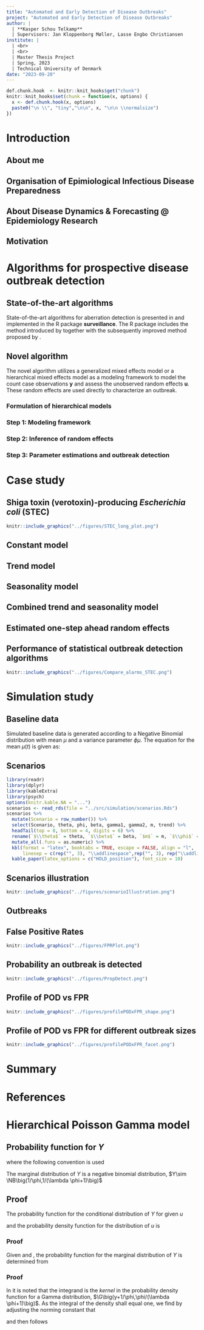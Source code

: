 ```yaml
---
title: "Automated and Early Detection of Disease Outbreaks"
project: "Automated and Early Detection of Disease Outbreaks"
author: |
  | **Kasper Schou Telkamp**
  | Supervisors: Jan Kloppenborg Møller, Lasse Engbo Christiansen
institute: |
  | <br>
  | <br>
  | Master Thesis Project
  | Spring, 2023
  | Technical University of Denmark
date: "2023-09-20"
---
```


```r
def.chunk.hook  <- knitr::knit_hooks$get("chunk")
knitr::knit_hooks$set(chunk = function(x, options) {
  x <- def.chunk.hook(x, options)
  paste0("\n \\", "tiny","\n\n", x, "\n\n \\normalsize")
})


```

# Introduction

## About me

\begin{columns}
\begin{column}{.48\textwidth}
\begin{itemize}
  \item MSc Eng., Quantitative Biology and Disease Modelling @ DTU
  \item Wife and three kids @ Vedbæk
  \item Passionate about e-Sports, particularly Counter Strike
\end{itemize}
\end{column}
\hfill
\begin{column}{.48\textwidth}
```r
knitr::include_graphics("../figures/family.jpg")
```
\end{column}
\end{columns}

## Organisation of Epimiological Infectious Disease Preparedness

\begin{columns}
\begin{column}{.48\textwidth}
```r
knitr::include_graphics("../figures/epi_inf_disease_preparedness.png")
```
\end{column}
\begin{column}{.48\textwidth}
\begin{itemize}
  \item A total of 39 employees
  \begin{itemize}
    \item ... of which 6 are employed in Disease Dynamics \& Forecasting
  \end{itemize}
  \item High-quality research within
  \begin{itemize}
    \item Genetic epidemiology
    \item Pregnancy complications
    \item Vaccine safety
    \item Biostatistics
    \item Modelling of the dynamics of infectious diseases
  \end{itemize}
\end{itemize}
\end{column}
\end{columns}


## About Disease Dynamics & Forecasting @ Epidemiology Research

\begin{columns}
\begin{column}{.68\textwidth}
\begin{itemize}
  \item Establish and maintain a model preparedness
  \begin{itemize}
    \item Improve understanding of immunity over time
    \item Manage lineages and mutations
  \end{itemize}
  \item Wastewater monitoring
  \item Signal detection - automatically identify potential outbreaks
  \item Analyze and model excess mortality
  \item Antimicrobial resistance
  \begin{itemize}
    \item Hospital network analysis - expansion of MiBAlert
    \item Focus on resistance in the population and its burden
  \end{itemize}
  \item One Health
\end{itemize}
\end{column}
\hfill
\begin{column}{.28\textwidth}
```r
knitr::include_graphics("../figures/r_packages.png")
```
\end{column}
\end{columns}

## Motivation

\begin{columns}
\begin{column}{.58\textwidth}
\begin{itemize}
  \item Establishment of MiBa by SSI in 2010
  \item Great opportunity for data analysis
  \item No fully automated procedures in place at SSI
\end{itemize}
\end{column}
\hfill
\begin{column}{.38\textwidth}
```r
knitr::include_graphics("../figures/MiBaPetriComp.png")
knitr::include_graphics("../figures/MiBa.png")
```
\end{column}
\end{columns}

# Algorithms for prospective disease outbreak detection

## State-of-the-art algorithms

State-of-the-art algorithms for aberration detection is presented in \cite{Salmon_2016} and implemented in the R package **surveillance**. The R package includes the method introduced by \cite{Farrington_1996} together with the subsequently improved method proposed by \cite{Noufaily_2013}.

## Novel algorithm

The novel algorithm utilizes a generalized mixed effects model or a hierarchical mixed effects model as a modeling framework to model the count case observations $\boldsymbol y$ and assess the unobserved random effects $\boldsymbol u$. These random effects are used directly to characterize an outbreak.

### Formulation of hierarchical models
\only<1>{
\begin{align*}
  \mathbf{Pois}&\mathbf{son} \ \mathbf{Normal} & \mathbf{Pois}&\mathbf{son} \ \mathbf{Gamma} \\
  \boldsymbol{Y|u} &\sim \Pois \big( \boldsymbol{\lambda} \exp(\boldsymbol{u}) \big) & \boldsymbol{Y|u} &\sim \Pois (\boldsymbol{\lambda u}) \\
  \boldsymbol{u} &\sim \N(\boldsymbol{0},I\sigma^2) & \boldsymbol{u} &\sim \G(\boldsymbol 1/\phi,\phi)
\end{align*}
}
\only<2>{
\begin{align*}
  \mathbf{Pois}&\mathbf{son} \ \mathbf{Normal} & \mathbf{Pois}&\mathbf{son} \ \mathbf{Gamma} \\
  \boldsymbol{Y|u} &\sim \Pois \big( \boldsymbol{\lambda} \exp(\boldsymbol{u}) \big) & \boldsymbol{Y|u} &\sim \Pois (\boldsymbol{\lambda u}) \\
  \boldsymbol{u} &\sim \N(\boldsymbol{0},I\sigma^2) & \boldsymbol{u} &\sim \G(\boldsymbol 1/\phi,\phi) \\
  & & & \\
  & & Y&\sim\NB\big(1/\phi,1/(\lambda\phi+1)\big)
\end{align*}
}

### Step 1: Modeling framework

\begin{itemize}
  \item Assume a hierarchical Poisson Normal or Poisson Gamma model to reference data using a log link
  \item Incorporate covariates by supplying a model formula on the form
  \begin{equation}
    \log(\lambda_{it})=\boldsymbol x_{it}\boldsymbol \beta+\log(n_{it}), \quad i=1,\dots,m, \quad t=1,\dots,T
  \end{equation}
  \item Account for structural changes in the time series using a rolling window of width $k$
\end{itemize}

### Step 2: Inference of random effects

\begin{itemize}
  \item Infer one-step ahead random effects $\hat u_{i{t_1}}$ for each group using the fitted model
  \item Define outbreak detection threshold $U_{t_0}$ as a quantile of the second stage model's random effects distribution
  \item Use either a Gaussian or Gamma distribution with respective plug-in estimates
\end{itemize}

### Step 3: Parameter estimations and outbreak detection

\begin{itemize}
  \item Compare inferred random effects $\hat u_{i{t_1}}$ to a threshold $U_{t_0}$
  \item Raise and alarm if the inferred random effect exceeds the threshold, i.e. $\hat u_{i{t_1}}>U_{t_0}$
  \item Omit outbreak related observations from future parameter estimation
\end{itemize}

# Case study

## Shiga toxin (verotoxin)-producing *Escherichia coli* (STEC)

```r
knitr::include_graphics("../figures/STEC_long_plot.png")
```

## Constant model

\begin{equation}\label{eq:Agegroup}
  \log(\lambda_{it}) = \beta(ageGroup_{i}) + \log(n_{it})
\end{equation}

\begin{itemize}
  \item $\lambda_{it}$ is the outbreak intensity at time $t$ for age group $i$
  \item $\beta(ageGroup_{i})$ is the fixed effect specific to age group $i$
  \item $\log(n_{it})$ acts as an offset, accounting for the population size at time $t$ for age group $i$
\end{itemize}

## Trend model

\begin{equation}
  \log(\lambda_{it})=\beta(ageGroup_{i}) + \beta_{trend} t + \log(n_{it})
\end{equation}

\begin{itemize}
  \item In addition to constant model, includes a trend component
  \item $\beta_{trend}$ quantifies the rate of change in the outbreak intensity over time
\end{itemize}

## Seasonality model

\begin{equation}
\log(\lambda_{it})=\beta(ageGroup_{i})+ \sin \bigg(\frac{2\pi\cdot \tau_t}{12}\bigg) \beta_{\sin} + \cos \bigg(2\frac{\pi\cdot \tau_t}{12}\bigg) \beta_{\cos} + \log(n_{it})
\end{equation}

\begin{itemize}
  \item In addition to constant model, incorporates an annual seasonality pattern
  \item $\tau_t$ represents the time period $t$ within a year (1-12)
  \item $\beta_{\sin}$ and $\beta_{\cos}$ capture the effect of the seasonal pattern
\end{itemize}

## Combined trend and seasonality model

\begin{equation}\label{eq:AgegroupTrendSeasonality}
  \log(\lambda_{it})=\beta(ageGroup_{i}) + \beta_{trend} t + \sin \bigg(\frac{2\pi\cdot \tau_t}{12}\bigg) \beta_{\sin} + \cos \bigg(\frac{2\pi\cdot \tau_t}{12}\bigg)\beta_{\cos} + \log(n_{it})
\end{equation}

\begin{itemize}
  \item Builds upon previous models, combining trend and seasonality components
  \item Includes both $\beta_{trend}$, $\beta_{\sin}$, and $\beta_{\cos}$ parameters
\end{itemize}

## Estimated one-step ahead random effects

\begin{columns}
\begin{column}{.50\textwidth}
\begin{itemize}
  \item<1> A rolling window of width $k=36$ months is employed
  \item<1> The combined model minimizes the logarithmic score  
  \item<1> Upper bound $U_{t_0}$ is based on the $90\%$ quantile of the random effects distribution
  \item<1> If the one-step ahead random effects $u_{it_1}$ exceeds $U_{t_0}$ an alarm is raised
\end{itemize}
\vspace{.1cm}
\begin{itemize}
  \item<2> 30 alarms are generated using the Poisson Normal framework, while 31 alarms are generated using the Poisson Gamma framework.
  \item<2> A great number of alarms are generated in the period from March 2021 to March 2022
\end{itemize}
\end{column}
\hfill
\begin{column}{.46\textwidth}
```r
knitr::include_graphics("../figures/Compare_novel_STEC.png")
```
\end{column}
\end{columns}

## Performance of statistical outbreak detection algorithms

```r
knitr::include_graphics("../figures/Compare_alarms_STEC.png")
```

# Simulation study

## Baseline data

Simulated baseline data is generated according to a Negative Binomial distribution with mean $\mu$ and a variance parameter $\phi\mu$. The equation for the mean $\mu(t)$ is given as:

\begin{equation}
\mu(t)=\exp\Biggl(\theta+\beta_{trend} t+\sum_{j=1}^m \biggl(\gamma_1 \cos\Bigl(\frac{2\pi jt}{52}\Bigl) + \gamma_2 \sin \Bigl(\frac{2\pi jt}{52} \Bigl)\biggl)\Biggl)
\end{equation}


## Scenarios

```r
library(readr)
library(dplyr)
library(kableExtra)
library(psych)
options(knitr.kable.NA = "...")
scenarios <- read_rds(file = "../src/simulation/scenarios.Rds")
scenarios %>%
  mutate(Scenario = row_number()) %>%
  select(Scenario, theta, phi, beta, gamma1, gamma2, m, trend) %>%
  headTail(top = 8, bottom = 4, digits = 6) %>%
  rename(`$\\theta$` = theta, `$\\beta$` = beta, `$m$` = m, `$\\phi$` = phi, `$\\gamma_1$` = gamma1, `$\\gamma_2$` = gamma2, Trend = trend) %>%
  mutate_all(.funs = as.numeric) %>%
  kbl(format = "latex", booktabs = TRUE, escape = FALSE, align = "l",
      linesep = c(rep("", 3), "\\addlinespace",rep("", 3), rep("\\addlinespace",2),rep("", 3), "\\addlinespace")) %>%
  kable_paper(latex_options = c("HOLD_position"), font_size = 10)

```

## Scenarios illustration

```r
knitr::include_graphics("../figures/scenarioIllustration.png")
```

## Outbreaks

\begin{columns}
\begin{column}{.50\textwidth}
\begin{itemize}
  \item Four outbreaks during baseline weeks (313-575), one outbreak during current weeks (576-624)
  \item Random constant value $k$ is chosen
  \item Outbreak size $v$ is generated from a Poisson distribution with mean equal to $k$ times the standard deviation from the baseline data
  \item The $v$ outbreak cases are distributed randomly in time according to a discretized log-normal distribution represented as $Z \sim \lfloor \LN(0,0.5^2)\rfloor$
\end{itemize}
\end{column}
\hfill
\begin{column}{.46\textwidth}
```r
knitr::include_graphics("../figures/Realizations.png")
```
\end{column}
\end{columns}
## False Positive Rates

```r
knitr::include_graphics("../figures/FPRPlot.png")
```

## Probability an outbreak is detected

```r
knitr::include_graphics("../figures/PropDetect.png")
```

## Profile of POD vs FPR

```r
knitr::include_graphics("../figures/profilePODxFPR_shape.png")
```

## Profile of POD vs FPR for different outbreak sizes

```r
knitr::include_graphics("../figures/profilePODxFPR_facet.png")
```

# Summary

\begin{itemize}
  \item Easy incorporation of \textbf{covariates}
  \item Estimates are \textbf{consistent} across the two modeling frameworks
  \item Positively \textbf{identified outbreaks} coinciding with well-documented outbreaks
  \item Effectively \textbf{control the number of "false alarms"}
  \item Great potential in utilizing \textbf{MiBa-based surveillance}
\end{itemize}

# References

\printbibliography[heading=none]

# Hierarchical Poisson Gamma model

## Probability function for $Y$

\begin{equation} \label{eq:pdfMix}
  \begin{aligned}
    P[Y=y]&=g_{Y}(y;\boldsymbol \beta, \phi) \\
    &=\frac{\lambda^{y}}{y!\Gamma(1/\phi)\phi^{1/\phi}}\frac{\phi^{y+1/\phi}\Gamma(y+1/\phi)}{(\lambda \phi + 1)^{y+1/\phi}} \\
    &=\frac{\Gamma(y+1/\phi)}{\Gamma(1/\phi)y!}\frac{1}{(\lambda\phi+1)^{1/\phi}}\bigg(\frac{\lambda\phi}{\lambda\phi+1}\bigg)^{y} \\
    &=\begin{pmatrix} y+1/\phi-1 \\ y \end{pmatrix} \frac{1}{(\lambda\phi+1)^{1/\phi}}\bigg(\frac{\lambda\phi}{\lambda\phi+1}\bigg)^{y} \ , \quad \mathrm{for} \ y = 0, 1, 2, \dots
  \end{aligned}
\end{equation}

where the following convention is used

\begin{equation}
  \begin{pmatrix} z\\y \end{pmatrix} = \frac{\Gamma(z+1)}{\Gamma(z+1-y)y!}
\end{equation}

The marginal distribution of $Y$ is a negative binomial distribution, $Y\sim \NB\big(1/\phi,1/(\lambda \phi+1)\big)$

## Proof

The probability function for the conditional distribution of $Y$ for given $u$

\begin{equation}\label{eq:pdfPois}
  f_{Y|u}(y;u,\boldsymbol{\beta})=\frac{(\lambda u)^{y}}{y!}\exp(-\lambda u)
\end{equation}

and the probability density function for the distribution of $u$ is

\begin{equation} \label{eq:pdfGamma}
  f_{u}(u;\phi)=\frac{1}{\phi \Gamma(1/\phi)} \bigg(\frac{u}{\phi}\bigg)^{1/\phi-1} \exp (-u/\phi)
\end{equation}

### Proof

Given \eqref{eq:pdfPois} and \eqref{eq:pdfGamma}, the probability function for the marginal distribution of $Y$ is determined from

\begin{equation} \label{eq:marMix}
  \begin{aligned}
    g_{Y}(y;\beta,\phi)&=\int_{u=0}^\infty f_{Y|u}(y;u,\beta) f_{u}(u;\phi) \,du \\
    &=\int_{u=0}^\infty \frac{(\lambda u)^y}{y!} \exp (-\lambda u) \frac{1}{\phi \Gamma(1/\phi)} \bigg(\frac{u}{\phi}\bigg)^{1/\phi-1} \exp (-u /\phi) \,du\\
    &=\frac{\lambda^{y}}{y!\Gamma(1/\phi)\phi^{1/\phi}} \int_{u=0}^\infty u^{y+1/\phi-1} \exp \big(-u(\lambda \phi+1)/\phi\big) \,du
  \end{aligned}
\end{equation}

### Proof

In \eqref{eq:marMix} it is noted that the integrand is the *kernel* in the probability density function for a Gamma distribution, $\G\big(y+1/\phi,\phi/(\lambda \phi+1)\big)$. As the integral of the density shall equal one, we find by adjusting the norming constant that

\begin{equation}
  \int_{u=0}^\infty  u^{ y+ 1/\phi-1} \exp \Big(- u/\big(\phi/( \lambda \phi+1)\big)\Big) \,du = \frac{\phi^{ y+ 1/\phi}\Gamma( y+\boldsymbol 1/\phi)}{( \lambda \phi + 1)^{y+1/\phi}}
\end{equation}

and then \eqref{eq:pdfMix} follows



